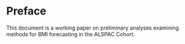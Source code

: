 # Preface

This document is a working paper on preliminary analyses examining methods for BMI forecasting in the ALSPAC Cohort.
